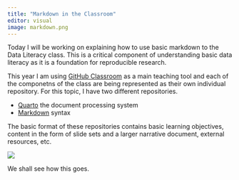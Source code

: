 ```yaml
---
title: "Markdown in the Classroom"
editor: visual
image: markdown.png
---
```


Today I will be working on explaining how to use basic markdown to the Data Literacy class. This is a critical component of understanding basic data literacy as it is a foundation for reproducible research.

This year I am using [GitHub Classroom](https://classroom.github.com) as a main teaching tool and each of the componetns of the class are being represented as their own individual repository. For this topic, I have two different repositories.

  - [Quarto](https://github.com/DyerlabTeaching/Quarto) the document processing system
  - [Markdown](https://github.com/DyerlabTeaching/Markdown) syntax

The basic format of these repositories contains basic learning objectives, content in the form of slide sets and a larger narrative document, external resources, etc.

![](repositoryformat.png)

We shall see how this goes.

